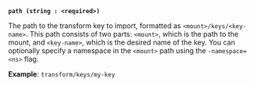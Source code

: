 <a id="transform-arg-path" />

**`path (string : <required>)`**

The path to the transform key to import, formatted as `<mount>/keys/<key-name>`. 
This path consists of two parts: `<mount>`, which is the path to the mount, and
`<key-name>`, which is the desired name of the key. You can optionally specify a
namespace in the `<mount>` path using the `-namespace=<ns>` flag.

**Example**: `transform/keys/my-key`